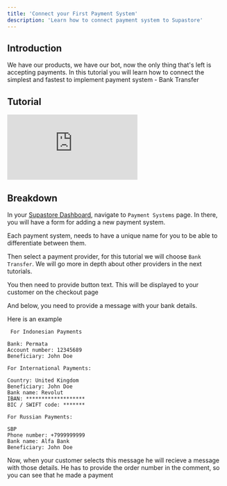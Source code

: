 ```yaml
---
title: 'Connect your First Payment System'
description: 'Learn how to connect payment system to Supastore'
---
```


## Introduction

We have our products, we have our bot, now the only thing that's left is accepting payments. In this tutorial you will learn how to connect the simplest and fastest to implement payment system - Bank Transfer

## Tutorial

<iframe
  src="https://www.loom.com/embed/3454673d8cc6468b96573d9279a2bc23?sid=fda1f376-6097-4626-9557-96c8397d42df"
  frameborder="0"
  webkitallowfullscreen
  mozallowfullscreen
  allowfullscreen
  className={"w-full h-full"}>
</iframe>

## Breakdown

In your [Supastore Dashboard](https://admin.ditch-concept.com), navigate to `Payment Systems` page. In there, you will have a form for adding a new payment system.

Each payment system, needs to have a unique name for you to be able to differentiate between them.

Then select a payment provider, for this tutorial we will choose `Bank Transfer`. We will go more in depth about other providers in the next tutorials.

You then need to provide button text. This will be displayed to your customer on the checkout page

And below, you need to provide a message with your bank details.

Here is an example

```plaintext
 For Indonesian Payments

Bank: Permata
Account number: 12345689
Beneficiary: John Doe

For International Payments:

Country: United Kingdom
Beneficiary: John Doe
Bank name: Revolut
IBAN: *******************
BIC / SWIFT code: *******

For Russian Payments:

SBP
Phone number: +7999999999
Bank name: Alfa Bank
Beneficiary: John Doe

```

Now, when your customer selects this message he will recieve a message with those details. He has to provide the order number in the comment, so you can see that he made a payment


